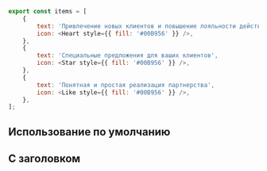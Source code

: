 
```javascript collapse=Демо данные
export const items = [
    {
        text: 'Привлечение новых клиентов и повышение лояльности действующих',
        icon: <Heart style={{ fill: '#00B956' }} />,
    },
    {
        text: 'Специальные предложения для ваших клиентов',
        icon: <Star style={{ fill: '#00B956' }} />,
    },
    {
        text: 'Понятная и простая реализация партнерства',
        icon: <Like style={{ fill: '#00B956' }} />,
    },
];
```

## Использование по умолчанию

<Playground>
    <TextWithIcon items={items} />
</Playground>

## С заголовком

<Playground>
    <TextWithIcon items={items} title="Преимущества" />
</Playground>
